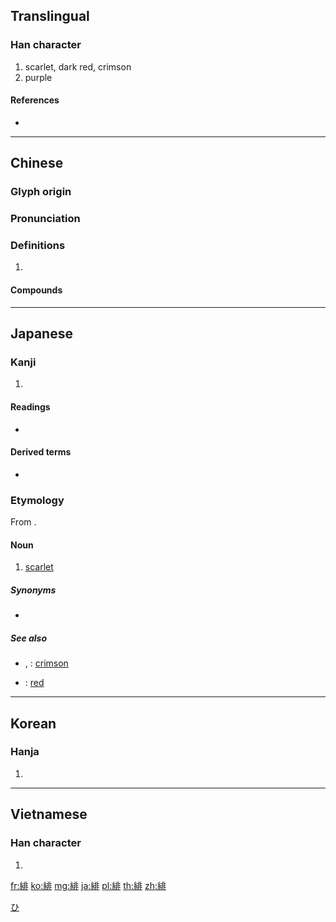 {{character info/new}}
{{also|绯}}
==Translingual==

===Han character===
{{Han char|rn=120|rad=糸|as=08|sn=14|four=21911|canj=VFLMY}}

# scarlet, dark red, crimson
# purple

====References====
* {{Han ref|kx=0929.090|dkj=27604|dj=1367.030|hdz=53412.080|uh=7DCB|ud=32203|bh=E36E|bd=58222}}

----

==Chinese==
{{zh-forms|s=绯}}

===Glyph origin===
{{Han etym}}

===Pronunciation===
{{zh-pron
|m=fēi
|c=fei1
|mc=y
|oc=y
|cat=
}}

===Definitions===
{{zh-hanzi}}

# {{rfdef|zh}}

====Compounds====
{{zh-der|緋紅|緋綠|緋綠社|緋聞|緋衣|緋衲襖}}

----

==Japanese==

===Kanji===
{{ja-kanji|grade=|rs=糸08}}

# {{defn|lang=ja|sort=糸08}}

====Readings====
* {{ja-readings|on=[[ひ]] (hi)|kun=[[あか]] (aka)|nanori=}}

====Derived terms====
* {{ja-r|緋色|ひいろ}}

===Etymology===
{{ja-kanjitab|ひ|yomi=o}}

From {{etyl|zhx|ja}}.

====Noun====
{{ja-noun|ひ}}

# [[scarlet]] {{attention|ja|possibly poetic/literary?}}

=====Synonyms=====
* {{ja-r|緋色|ひ.いろ}}

=====See also=====
* {{ja-r|深紅色|しんこうしょく}}, {{ja-r|紅蓮|ぐれん}}: [[crimson]]
* {{ja-r|赤|あか}}: [[red]]

[[Category:ja:Reds|ひ]]

----

==Korean==

===Hanja===
{{ko-hanja|hangeul=비|eumhun=|rv=bi|mr=pi|y=pi}}

# {{defn|lang=ko|sort=糸08}}

----

==Vietnamese==

===Han character===
{{vi-hantu|[[phi]]|rs=糸08}}

# {{defn|lang=vi|sort=糸08}}

[[fr:緋]]
[[ko:緋]]
[[mg:緋]]
[[ja:緋]]
[[pl:緋]]
[[th:緋]]
[[zh:緋]]